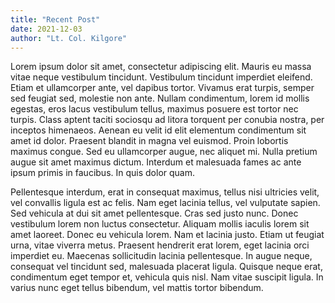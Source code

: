 ```yaml
---
title: "Recent Post"
date: 2021-12-03
author: "Lt. Col. Kilgore"
---
```


Lorem ipsum dolor sit amet, consectetur adipiscing elit. Mauris eu massa vitae neque vestibulum tincidunt. Vestibulum tincidunt imperdiet eleifend. Etiam et ullamcorper ante, vel dapibus tortor. Vivamus erat turpis, semper sed feugiat sed, molestie non ante. Nullam condimentum, lorem id mollis egestas, eros lacus vestibulum tellus, maximus posuere est tortor nec turpis. Class aptent taciti sociosqu ad litora torquent per conubia nostra, per inceptos himenaeos. Aenean eu velit id elit elementum condimentum sit amet id dolor. Praesent blandit in magna vel euismod. Proin lobortis maximus congue. Sed eu ullamcorper augue, nec aliquet mi. Nulla pretium augue sit amet maximus dictum. Interdum et malesuada fames ac ante ipsum primis in faucibus. In quis dolor quam.

Pellentesque interdum, erat in consequat maximus, tellus nisi ultricies velit, vel convallis ligula est ac felis. Nam eget lacinia tellus, vel vulputate sapien. Sed vehicula at dui sit amet pellentesque. Cras sed justo nunc. Donec vestibulum lorem non luctus consectetur. Aliquam mollis iaculis lorem sit amet laoreet. Donec eu vehicula lorem. Nam et lacinia justo. Etiam ut feugiat urna, vitae viverra metus. Praesent hendrerit erat lorem, eget lacinia orci imperdiet eu. Maecenas sollicitudin lacinia pellentesque. In augue neque, consequat vel tincidunt sed, malesuada placerat ligula. Quisque neque erat, condimentum eget tempor et, vehicula quis nisl. Nam vitae suscipit ligula. In varius nunc eget tellus bibendum, vel mattis tortor bibendum.